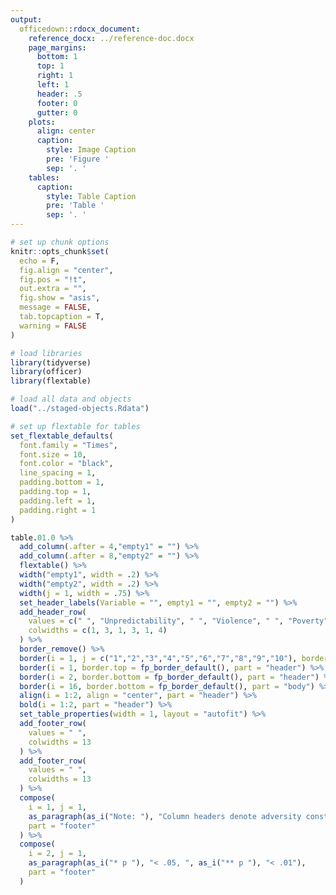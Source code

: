 ```yaml
---
output:
  officedown::rdocx_document:
    reference_docx: ../reference-doc.docx
    page_margins:
      bottom: 1
      top: 1
      right: 1
      left: 1
      header: .5
      footer: 0
      gutter: 0
    plots:
      align: center
      caption:
        style: Image Caption
        pre: 'Figure '
        sep: '. '
    tables:
      caption:
        style: Table Caption
        pre: 'Table '
        sep: '. '
---
```


```r
# set up chunk options
knitr::opts_chunk$set(
  echo = F,
  fig.align = "center",
  fig.pos = "!t", 
  out.extra = "",
  fig.show = "asis",
  message = FALSE,
  tab.topcaption = T,
  warning = FALSE
)

# load libraries
library(tidyverse)
library(officer)
library(flextable)

# load all data and objects
load("../staged-objects.Rdata")

# set up flextable for tables
set_flextable_defaults(
  font.family = "Times", 
  font.size = 10,
  font.color = "black",
  line_spacing = 1,
  padding.bottom = 1, 
  padding.top = 1,
  padding.left = 1,
  padding.right = 1
)
```

```r
table.01.0 %>% 
  add_column(.after = 4,"empty1" = "") %>% 
  add_column(.after = 8,"empty2" = "") %>% 
  flextable() %>%
  width("empty1", width = .2) %>% 
  width("empty2", width = .2) %>% 
  width(j = 1, width = .75) %>% 
  set_header_labels(Variable = "", empty1 = "", empty2 = "") %>% 
  add_header_row(
    values = c(" ", "Unpredictability", " ", "Violence", " ", "Poverty"),
    colwidths = c(1, 3, 1, 3, 1, 4)
  ) %>% 
  border_remove() %>% 
  border(i = 1, j = c("1","2","3","4","5","6","7","8","9","10"), border.bottom = fp_border_default(), part = "header") %>% 
  border(i = 1, border.top = fp_border_default(), part = "header") %>% 
  border(i = 2, border.bottom = fp_border_default(), part = "header") %>% 
  border(i = 16, border.bottom = fp_border_default(), part = "body") %>% 
  align(i = 1:2, align = "center", part = "header") %>% 
  bold(i = 1:2, part = "header") %>% 
  set_table_properties(width = 1, layout = "autofit") %>% 
  add_footer_row(
    values = " ",
    colwidths = 13
  ) %>% 
  add_footer_row(
    values = " ",
    colwidths = 13
  ) %>% 
  compose(
    i = 1, j = 1, 
    as_paragraph(as_i("Note: "), "Column headers denote adversity constructs and rows indicate components. The upper triangle contains sample sizes for each correlation."), 
    part = "footer"
  ) %>% 
  compose(
    i = 2, j = 1, 
    as_paragraph(as_i("* p "), "< .05, ", as_i("** p "), "< .01"), 
    part = "footer"
  ) 
```